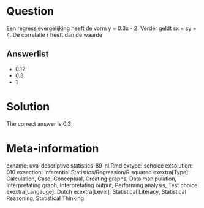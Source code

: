 Question
========

Een regressievergelijking heeft de vorm y = 0.3x - 2. Verder geldt sx = sy = 4. De correlatie r heeft dan de waarde 

Answerlist
----------
* 0.12
* 0.3
* 1

Solution
========

The correct answer is  0.3 

Meta-information
================
exname: uva-descriptive statistics-89-nl.Rmd 
extype: schoice 
exsolution: 010 
exsection: Inferential Statistics/Regression/R squared
exextra[Type]: Calculation, Case, Conceptual, Creating graphs, Data manipulation, Interpretating graph, Interpretating output, Performing analysis, Test choice 
exextra[Langauge]: Dutch 
exextra[Level]: Statistical Literacy, Statistical Reasoning, Statistical Thinking 


